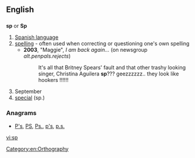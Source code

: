 {{also|SP}}
==English==

==={{abbreviation}}===
'''sp''' or '''Sp'''

# [[Spanish language]]
# [[spelling]] - often used when correcting or questioning one's own spelling
#* '''2003''', "Maggie", ''I am back again...'' (on newsgroup ''alt.penpals.rejects'')
#*: It's all that Britney Spears' fault and that other trashy looking singer, Christina Aguilera '''sp'''??? geezzzzzz.. they look like hookers !!!!!!
# September
# [[special]] (sp.)

===Anagrams===
* [[P's#English|P's]], [[PS#English|PS]], [[Ps.#English|Ps.]], [[p's#English|p's]], [[p.s.#English|p.s.]]

[[Category:en:Orthography]]

[[vi:sp]]